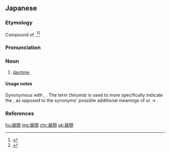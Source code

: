 ==Japanese==
{{ja-kanjitab|ひる|ま|yomi=kun}}

===Etymology===
Compound of {{compound|lang=ja|sort=ひるま|昼|tr1=hiru|t1=daytime; noon|間|tr2=ma|t2=space; period}}.<ref name="KDJ">{{R:Kokugo Dai Jiten}}</ref><ref name="DJR">{{R:Daijirin}}</ref>

===Pronunciation===
{{ja-pron|yomi=k|ひるま|acc=3|acc_ref=NHK,DJR}}

===Noun===
{{ja-noun|ひるま}}

# [[daytime]]

====Usage notes====
Synonymous with {{m|ja|昼|tr=hiru}}, {{m|ja|お昼|tr=ohiru}}.  The term {{lang|ja|昼間}} (''hiruma'') is used to more specifically indicate the {{m|en|daytime}}, as opposed to the synonyms' possible additional meanings of {{m|en|noon}} or {{m|en|noonday}} {{m|en|meal}} → {{m|en|lunch}}.

===References===
<references/>

[[hu:昼間]]
[[mg:昼間]]
[[chr:昼間]]
[[uk:昼間]]